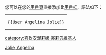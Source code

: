 {{Userbox
  |border-c = #000000
  |border-s = 1
  |id-c     = #FFFFFF
  |id-s     = 12
  |id-fc    = #000000
  |info-c   = #ff69b4
  |info-s   = 9
  |info-fc  = #FFFF
  |id       = [[File:Jolie.png|45px]]
  |info     = 這個用戶是'''[[安潔莉娜·裘莉]]'''的影迷。
}}<noinclude>
{{clear}}

您可以在您的[[維基百科:用戶頁|用戶頁]]直接添加此[[維基百科:用戶框|用戶框]]，語法如下：
{| style="background: transparent; float: left;"
|<pre>{{User Angelina Jolie}}</pre>
|}
</noinclude>
<includeonly>[[category:喜歡安潔莉娜·裘莉的維基人]]</includeonly>
<noinclude>[[Category:藝人用戶框模板|Jolie, Angelina]]</noinclude>